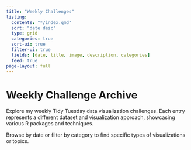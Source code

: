 ```yaml
---
title: "Weekly Challenges"
listing:
  contents: "*/index.qmd"
  sort: "date desc"
  type: grid
  categories: true
  sort-ui: true
  filter-ui: true
  fields: [date, title, image, description, categories]
  feed: true
page-layout: full
---
```


# Weekly Challenge Archive

Explore my weekly Tidy Tuesday data visualization challenges. Each entry represents a different dataset and visualization approach, showcasing various R packages and techniques.

Browse by date or filter by category to find specific types of visualizations or topics.